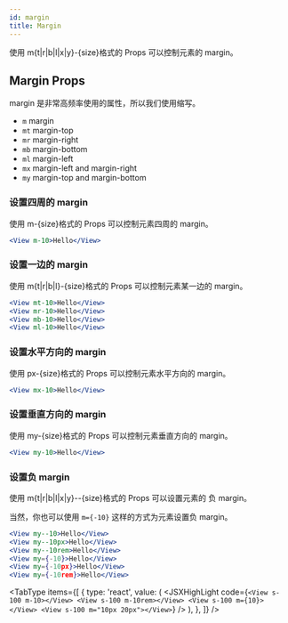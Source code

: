 ```yaml
---
id: margin
title: Margin
---
```



使用 m{t|r|b|l|x|y}-{size}格式的 Props 可以控制元素的 margin。

## Margin Props

margin 是非常高频率使用的属性，所以我们使用缩写。

- `m` margin
- `mt` margin-top
- `mr` margin-right
- `mb` margin-bottom
- `ml` margin-left
- `mx` margin-left and margin-right
- `my` margin-top and margin-bottom

### 设置四周的 margin

使用 m-{size}格式的 Props 可以控制元素四周的 margin。

```jsx
<View m-10>Hello</View>
```

### 设置一边的 margin

使用 m{t|r|b|l}-{size}格式的 Props 可以控制元素某一边的 margin。

```jsx
<View mt-10>Hello</View>
<View mr-10>Hello</View>
<View mb-10>Hello</View>
<View ml-10>Hello</View>
```

### 设置水平方向的 margin

使用 px-{size}格式的 Props 可以控制元素水平方向的 margin。

```jsx
<View mx-10>Hello</View>
```

### 设置垂直方向的 margin

使用 my-{size}格式的 Props 可以控制元素垂直方向的 margin。

```jsx
<View my-10>Hello</View>
```

### 设置负 margin

使用 m{t|r|b|l|x|y}--{size}格式的 Props 可以设置元素的 负 margin。

当然，你也可以使用 `m={-10}` 这样的方式为元素设置负 margin。

```jsx
<View my--10>Hello</View>
<View my--10px>Hello</View>
<View my--10rem>Hello</View>
<View my={-10}>Hello</View>
<View my={-10px}>Hello</View>
<View my={-10rem}>Hello</View>
```

<Margin />

<TabType
  items={[
    {
      type: 'react',
      value: (
        <JSXHighLight
          code={`
<View s-100 m-10></View>
<View s-100 m-10rem></View>
<View s-100 m={10}></View>
<View s-100 m="10px 20px"></View>
`}
        />
      ),
    },
  ]}
/>
